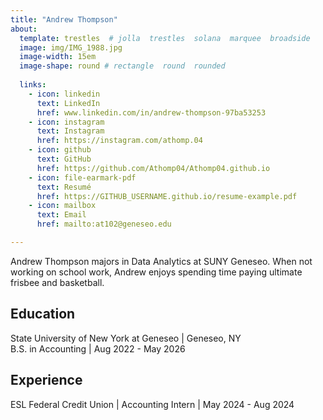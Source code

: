 ```yaml
---
title: "Andrew Thompson"
about:
  template: trestles  # jolla  trestles  solana  marquee  broadside
  image: img/IMG_1988.jpg
  image-width: 15em
  image-shape: round # rectangle  round  rounded
  
  links:
    - icon: linkedin
      text: LinkedIn
      href: www.linkedin.com/in/andrew-thompson-97ba53253
    - icon: instagram
      text: Instagram
      href: https://instagram.com/athomp.04
    - icon: github
      text: GitHub
      href: https://github.com/Athomp04/Athomp04.github.io
    - icon: file-earmark-pdf
      text: Resumé
      href: https://GITHUB_USERNAME.github.io/resume-example.pdf
    - icon: mailbox
      text: Email
      href: mailto:at102@geneseo.edu

---
```



Andrew Thompson majors in Data Analytics at SUNY Geneseo. When not working on school work, Andrew enjoys spending time paying ultimate frisbee and basketball.

## Education

State University of New York at Geneseo | Geneseo, NY <br>
B.S. in Accounting | Aug 2022 - May 2026 <br>


## Experience

ESL Federal Credit Union | Accounting Intern | May 2024 - Aug 2024


